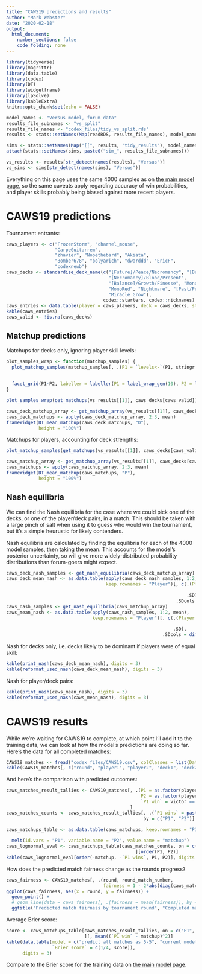 ```yaml
---
title: "CAWS19 predictions and results"
author: "Mark Webster"
date: "2020-02-18"
output:
  html_document:
    number_sections: false
    code_folding: none
---
```


```r
library(tidyverse)
library(magrittr)
library(data.table)
library(codex)
library(DT)
library(widgetframe)
library(lpSolve)
library(kableExtra)
knitr::opts_chunk$set(echo = FALSE)
```

```r
model_names <- "Versus model, forum data"
results_file_subnames <- "vs_split"
results_file_names <- "codex_files/tidy_vs_split.rds"
results <- stats::setNames(Map(readRDS, results_file_names), model_names)
```

```r
sims <- stats::setNames(Map("[[", results, "tidy_results"), model_names)
attach(stats::setNames(sims, paste0("sim_", results_file_subnames)))
```

```r
vs_results <- results[str_detect(names(results), "Versus")]
vs_sims <- sims[str_detect(names(sims), "Versus")]
```

Everything on this page uses the same 4000 samples as on [the main model page](../codex_model), so the same caveats apply regarding accuracy of win probabilities, and player skills probably being biased against more recent players.

# CAWS19 predictions

Tournament entrants:

```r
caws_players <- c("FrozenStorm", "charnel_mouse", 
                  "CarpeGuitarrem", 
                  "zhavier", "Nopethebard", "Akiata", 
                  "Bomber678", "bolyarich", "dwarddd", "EricF", 
                  "codexnewb")
caws_decks <- standardise_deck_name(c("[Future]/Peace/Necromancy", "[Balance]/Blood/Strength", 
                                      "[Necromancy]/Blood/Present", 
                                      "[Balance]/Growth/Finesse", "MonoRed", "[Past]/Peace/Anarchy", 
                                      "MonoRed", "Nightmare", "[Past/Present]/Peace", "[Feral]/Law/Fire", 
                                      "Miracle Grow"), 
                                    codex::starters, codex::nicknames)
caws_entries <- data.table(player = caws_players, deck = caws_decks, stringsAsFactors = TRUE)
kable(caws_entries)
caws_valid <- !is.na(caws_decks)
```

## Matchup predictions

Matchups for decks only, ignoring player skill levels:

```r
plot_samples_wrap <- function(matchup_samples) {
  plot_matchup_samples(matchup_samples[, .(P1 = `levels<-`(P1, stringr::str_replace_all(levels(P1), "/", " ")),
                                                                               P2 = `levels<-`(P2, stringr::str_replace_all(levels(P2), "/", " ")),
                                                                               prob_matchup, prob_mean)], 2) +
  facet_grid(P1~P2, labeller = labeller(P1 = label_wrap_gen(10), P2 = label_wrap_gen(15)))
}
```

```r
plot_samples_wrap(get_matchups(vs_results[[1]], caws_decks[caws_valid]))
```

```r
caws_deck_matchup_array <- get_matchup_array(vs_results[[1]], caws_decks[caws_valid])
caws_deck_matchups <- apply(caws_deck_matchup_array, 2:3, mean)
frameWidget(DT_mean_matchup(caws_deck_matchups, "D"),
            height = "100%")
```

Matchups for players, accounting for deck strengths:

```r
plot_matchup_samples(get_matchups(vs_results[[1]], caws_decks[caws_valid], caws_players[caws_valid]), 2)
```

```r
caws_matchup_array <- get_matchup_array(vs_results[[1]], caws_decks[caws_valid], caws_players[caws_valid])
caws_matchups <- apply(caws_matchup_array, 2:3, mean)
frameWidget(DT_mean_matchup(caws_matchups, "P"),
            height = "100%")
```

## Nash equilibria

We can find the Nash equilibria for the case where we could pick one of the decks, or one of the player/deck pairs, in a match. This should be taken with a large pinch of salt when using it to guess who would win the tournament, but it's a simple heurustic for likely contenders.

Nash equilibria are calculated by finding the equilibria for each of the 4000 model samples, then taking the mean. This accounts for the model's posterior uncertainty, so will give more widely-distributed probability distributions than forum-goers might expect.

```r
caws_deck_nash_samples <- get_nash_equilibria(caws_deck_matchup_array)
caws_deck_mean_nash <- as.data.table(apply(caws_deck_nash_samples, 1:2, mean), 
                                     keep.rownames = "Player")[, c(.(Player = factor(Player, 
                                                                                     c("P1", "P2", "Both"))), 
                                                                   .SD), 
                                                               .SDcols = dimnames(caws_deck_nash_samples)[[2]]]
caws_nash_samples <- get_nash_equilibria(caws_matchup_array)
caws_mean_nash <- as.data.table(apply(caws_nash_samples, 1:2, mean), 
                                keep.rownames = "Player")[, c(.(Player = factor(Player, 
                                                                                c("P1", "P2", "Both"))), 
                                                              .SD), 
                                                          .SDcols = dimnames(caws_nash_samples)[[2]]]
```

Nash for decks only, i.e. decks likely to be dominant if players were of equal skill:

```r
kable(print_nash(caws_deck_mean_nash), digits = 3)
kable(reformat_used_nash(caws_deck_mean_nash), digits = 3)
```

Nash for player/deck pairs:

```r
kable(print_nash(caws_mean_nash), digits = 3)
kable(reformat_used_nash(caws_mean_nash), digits = 3)
```

# CAWS19 results

While we're waiting for CAWS19 to complete, at which point I'll add it to the training data, we can look at how the model's predictions are doing so far. Here's the data for all completed matches:

```r
CAWS19_matches <- fread("codex_files/CAWS19.csv", colClasses = list(Date = c("start", "end")))
kable(CAWS19_matches[, c("round", "player1", "player2", "deck1", "deck2", "victor")])
```

And here's the comparison with predicted outcomes:

```r
caws_matches_result_tallies <- CAWS19_matches[, .(P1 = as.factor(player1),
                                                  P2 = as.factor(player2),
                                                  `P1 win` = victor == player1)
                                              ]
caws_matches_counts <- caws_matches_result_tallies[, .(`P1 wins` = paste(sum(`P1 win`), .N, sep = "/")),
                                                   by = c("P1", "P2")]
```

```r
caws_matchups_table <- as.data.table(caws_matchups, keep.rownames = "P1")[, c(list(P1 = factor(P1, unique(P1))), .SD),
                                                                                      .SDcols = setdiff(colnames(caws_matchups), "P1")] %>% 
  melt(id.vars = "P1", variable.name = "P2", value.name = "matchup")
caws_lognormal_eval <- caws_matchups_table[caws_matches_counts, on = c("P1", "P2")
                                                ][order(P1, P2)]
kable(caws_lognormal_eval[order(-matchup, -`P1 wins`, P1, P2)], digits = 3)
```

How does the predicted match fairness change as the rounds progress?

```r
caws_fairness <- CAWS19_matches[, .(round, round_match_number,
                                    fairness = 1 - 2*abs(diag(caws_matchups[player1, player2]) - 1/2))]
ggplot(caws_fairness, aes(x = round, y = fairness)) +
  geom_point() +
  # geom_line(data = caws_fairness[, .(fairness = mean(fairness)), by = "round"]) +
  ggtitle("Predicted match fairness by tournament round", "Completed matches only")
```

Average Brier score:

```r
score <- caws_matchups_table[caws_matches_result_tallies, on = c("P1", "P2")
                             ][, mean((`P1 win` - matchup)^2)]
kable(data.table(model = c("predict all matches as 5-5", "current model"),
                 `Brier score` = c(1/4, score)),
      digits = 3)
```

Compare to the Brier score for the training data on [the main model page](../codex_model).
